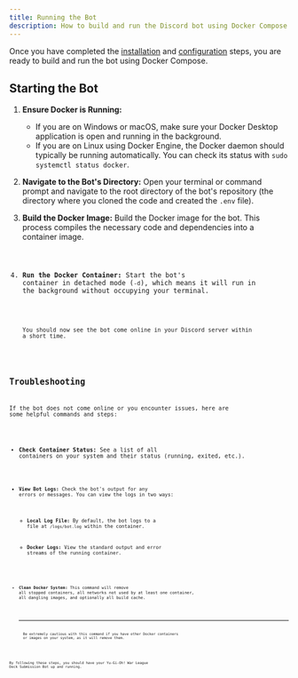 ```yaml
---
title: Running the Bot
description: How to build and run the Discord bot using Docker Compose.
---
```



Once you have completed the [installation](/getting-started/installation) and [configuration](/getting-started/configuration) steps, you are ready to build and run the bot using Docker Compose.

## Starting the Bot

1.  **Ensure Docker is Running:**

    - If you are on Windows or macOS, make sure your Docker Desktop application is open and running in the background.
    - If you are on Linux using Docker Engine, the Docker daemon should typically be running automatically. You can check its status with `sudo systemctl status docker`.

2.  **Navigate to the Bot's Directory:**
    Open your terminal or command prompt and navigate to the root directory of the bot's repository (the directory where you cloned the code and created the `.env` file).

3.  **Build the Docker Image:**
    Build the Docker image for the bot. This process compiles the necessary code and dependencies into a container image.

    <Code code="docker compose build" lang="bash" />

4.  **Run the Docker Container:**
    Start the bot's container in detached mode (`-d`), which means it will run in the background without occupying your terminal.

    <Code code="docker compose up -d" lang="bash" />

    You should now see the bot come online in your Discord server within a short time.

## Troubleshooting

If the bot does not come online or you encounter issues, here are some helpful commands and steps:

- **Check Container Status:** See a list of all containers on your system and their status (running, exited, etc.).

  <Code code="docker ps -a" lang="bash" />

- **View Bot Logs:** Check the bot's output for any errors or messages. You can view the logs in two ways:

  - **Local Log File:** By default, the bot logs to a file at `/logs/bot.log` within the container.
  - **Docker Logs:** View the standard output and error streams of the running container.

    <Code code="docker logs ygo-war-league-discord-bot-bot-1" lang="bash" />

- **Clean Docker System:** This command will remove all stopped containers, all networks not used by at least one container, all dangling images, and optionally all build cache.

  <Code code="docker system prune -a" lang="bash" />

  ***

  <Aside type="caution">
    Be extremely cautious with this command if you have other Docker containers
    or images on your system, as it will remove them.
  </Aside>

By following these steps, you should have your Yu-Gi-Oh! War League Deck Submission Bot up and running.
